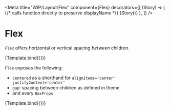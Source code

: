 

<Meta
  title="WIP/Layout/Flex"
  component={Flex}
  decorators={[
    (Story) => (
      <Box bg="background0" borderRadius="rounded12">
        <Inset>
          {/* calls function directly to preserve displayName */}
          {Story()}
        </Inset>
      </Box>
    ),
  ]}
/>


# Flex

`Flex` offers horizontal or vertical spacing _between_ children.

<Canvas>
  <Story name="default" args={{ centered: true, flexDirection: 'column', gap: 'spacing12' }}>
    {Template.bind({})}
  </Story>
</Canvas>

`Flex` exposes the following:

- `centered` as a shorthand for `alignItems='center' justifyContent='center'`
- `gap`: spacing between children as defined in theme
- and every `BoxProps`

<Canvas>
  <Story name="args" args={{ centered: true, flexDirection: 'row', gap: 'lg' }}>
    {Template.bind({})}
  </Story>
</Canvas>

<ArgsTable story="default" />
